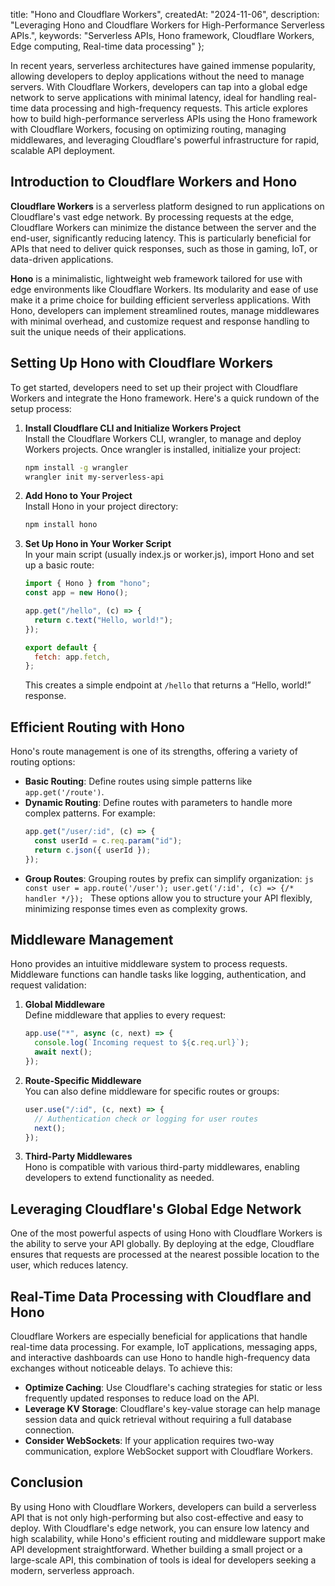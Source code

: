   title: "Hono and Cloudflare Workers",
  createdAt: "2024-11-06",
  description: "Leveraging Hono and Cloudflare Workers for High-Performance Serverless APIs.",
  keywords: "Serverless APIs, Hono framework, Cloudflare Workers, Edge computing, Real-time data processing"
};

In recent years, serverless architectures have gained immense popularity, allowing developers to deploy applications without the need to manage servers.
With Cloudflare Workers, developers can tap into a global edge network to serve applications with minimal latency, ideal for handling real-time data processing and high-frequency requests.
This article explores how to build high-performance serverless APIs using the Hono framework with Cloudflare Workers, focusing on optimizing routing, managing middlewares, and leveraging Cloudflare's powerful infrastructure for rapid, scalable API deployment.

## Introduction to Cloudflare Workers and Hono

**Cloudflare Workers** is a serverless platform designed to run applications on Cloudflare's vast edge network.
By processing requests at the edge, Cloudflare Workers can minimize the distance between the server and the end-user, significantly reducing latency.
This is particularly beneficial for APIs that need to deliver quick responses, such as those in gaming, IoT, or data-driven applications.

**Hono** is a minimalistic, lightweight web framework tailored for use with edge environments like Cloudflare Workers.
Its modularity and ease of use make it a prime choice for building efficient serverless applications.
With Hono, developers can implement streamlined routes, manage middlewares with minimal overhead, and customize request and response handling to suit the unique needs of their applications.

## Setting Up Hono with Cloudflare Workers

To get started, developers need to set up their project with Cloudflare Workers and integrate the Hono framework. Here's a quick rundown of the setup process:

1. **Install Cloudflare CLI and Initialize Workers Project** <br/>
   Install the Cloudflare Workers CLI, wrangler, to manage and deploy Workers projects.
   Once wrangler is installed, initialize your project:
   ```bash
   npm install -g wrangler
   wrangler init my-serverless-api
   ```
2. **Add Hono to Your Project** <br/>
   Install Hono in your project directory:
   ```bash
   npm install hono
   ```
3. **Set Up Hono in Your Worker Script** <br/>
   In your main script (usually index.js or worker.js), import Hono and set up a basic route:

   ```js
   import { Hono } from "hono";
   const app = new Hono();

   app.get("/hello", (c) => {
     return c.text("Hello, world!");
   });

   export default {
     fetch: app.fetch,
   };
   ```

   This creates a simple endpoint at `/hello` that returns a “Hello, world!” response.

## Efficient Routing with Hono

Hono's route management is one of its strengths, offering a variety of routing options:

- **Basic Routing**: Define routes using simple patterns like `app.get('/route')`.
- **Dynamic Routing**: Define routes with parameters to handle more complex patterns. For example:
  ```js
  app.get("/user/:id", (c) => {
    const userId = c.req.param("id");
    return c.json({ userId });
  });
  ```
- **Group Routes**: Grouping routes by prefix can simplify organization:
  `js
const user = app.route('/user');
user.get('/:id', (c) => {/* handler */});
`
  These options allow you to structure your API flexibly, minimizing response times even as complexity grows.

## Middleware Management

Hono provides an intuitive middleware system to process requests. Middleware functions can handle tasks like logging, authentication, and request validation:

1. **Global Middleware** <br/>
   Define middleware that applies to every request:
   ```js
   app.use("*", async (c, next) => {
     console.log(`Incoming request to ${c.req.url}`);
     await next();
   });
   ```
2. **Route-Specific Middleware** <br/>
   You can also define middleware for specific routes or groups:
   ```js
   user.use("/:id", (c, next) => {
     // Authentication check or logging for user routes
     next();
   });
   ```
3. **Third-Party Middlewares** <br/>
   Hono is compatible with various third-party middlewares, enabling developers to extend functionality as needed.

## Leveraging Cloudflare's Global Edge Network

One of the most powerful aspects of using Hono with Cloudflare Workers is the ability to serve your API globally.
By deploying at the edge, Cloudflare ensures that requests are processed at the nearest possible location to the user, which reduces latency.

## Real-Time Data Processing with Cloudflare and Hono

Cloudflare Workers are especially beneficial for applications that handle real-time data processing.
For example, IoT applications, messaging apps, and interactive dashboards can use Hono to handle high-frequency data exchanges without noticeable delays.
To achieve this:

- **Optimize Caching**: Use Cloudflare's caching strategies for static or less frequently updated responses to reduce load on the API.
- **Leverage KV Storage**: Cloudflare's key-value storage can help manage session data and quick retrieval without requiring a full database connection.
- **Consider WebSockets**: If your application requires two-way communication, explore WebSocket support with Cloudflare Workers.

## Conclusion

By using Hono with Cloudflare Workers, developers can build a serverless API that is not only high-performing but also cost-effective and easy to deploy.
With Cloudflare's edge network, you can ensure low latency and high scalability, while Hono's efficient routing and middleware support make API development straightforward.
Whether building a small project or a large-scale API, this combination of tools is ideal for developers seeking a modern, serverless approach.
